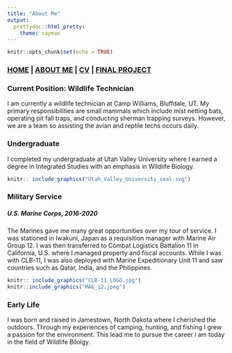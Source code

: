 ```yaml
---
title: "About Me"
output: 
  prettydoc::html_pretty:
    theme: cayman
---
```


```r
knitr::opts_chunk$set(echo = TRUE)
```

### [HOME](https://chandlerhaut.github.io/) | [ABOUT ME](https://chandlerhaut.github.io/about_me/) | [CV](https://chandlerhaut.github.io/about_me/CV.pdf) | [FINAL PROJECT](https://chandlerhaut.github.io/Final_Project/)

### **Current Position: Wildlife Technician**

I am currently a wildlife technician at Camp Williams, Bluffdale, UT. My primary responsibilities are small mammals which include mist netting bats, operating pit fall traps, and conducting sherman trapping surveys. However, we are a team so assisting the avian and reptile techs occurs daily. 



### **Undergraduate**

I completed my undergraduate at Utah Valley University where I earned a degree in Integrated Studies with an emphasis in Wildlife Biology. 
```r
knitr:: include_graphics("Utah_Valley_University_seal.svg")
```

### **Military Service**
##### **U.S. Marine Corps, 2016-2020**

The Marines gave me many great opportunities over my tour of service. I was stationed in Iwakuni, Japan as a requisition manager with Marine Air Group 12. I was then transferred to Combat Logistics Battalion 11 in California, U.S. where I managed property and fiscal accounts. While I was with CLB-11, I was also deployed with Marine Expeditionary Unit 11 and saw countries such as Qatar, India, and the Philippines. 

```r
knitr:: include_graphics("CLB-11_LOGO.jpg")
knitr::include_graphics("MAG_12.jpeg")
```


### **Early Life**

I was born and raised in Jamestown, North Dakota where I cherished the outdoors. Through my experiences of camping, hunting, and fishing I grew a passion for the environment. This lead me to pursue the career I am today in the field of Wildlife Bilolgy. 